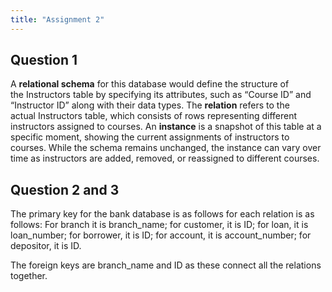 ```yaml
---
title: "Assignment 2"
---
```


## Question 1

A **relational schema** for this database would define the structure of the Instructors table by specifying its attributes, such as "Course ID" and "Instructor ID" along with their data types. The **relation** refers to the actual Instructors table, which consists of rows representing different instructors assigned to courses. An **instance** is a snapshot of this table at a specific moment, showing the current assignments of instructors to courses. While the schema remains unchanged, the instance can vary over time as instructors are added, removed, or reassigned to different courses.

## Question 2 and 3

The primary key for the bank database is as follows for each relation is as follows: For branch it is branch_name; for customer, it is ID; for loan, it is loan_number; for borrower, it is ID; for account, it is account_number; for depositor, it is ID.

The foreign keys are branch_name and ID as these connect all the relations together.
